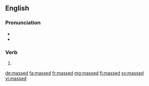 ==English==

===Pronunciation===
* {{IPA|/mæst/|lang=en}}
* {{homophones|lang=en|mast}}

===Verb===
{{head|en|verb form}}

# {{en-past of|mass}}

[[de:massed]]
[[fa:massed]]
[[fr:massed]]
[[mg:massed]]
[[fi:massed]]
[[sv:massed]]
[[vi:massed]]